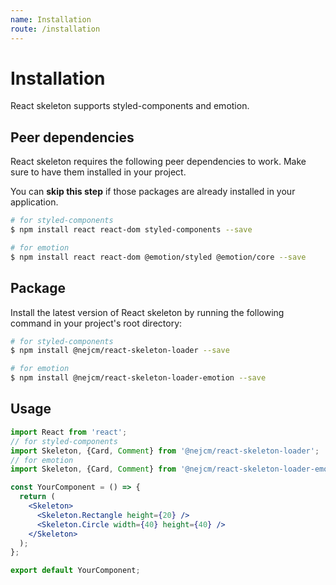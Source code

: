 ```yaml
---
name: Installation
route: /installation
---
```



# Installation

React skeleton supports styled-components and emotion.

## Peer dependencies

React skeleton requires the following peer dependencies to work. Make sure to
have them installed in your project.

<Hint type="info">
  You can <strong>skip this step</strong> if those packages are already
  installed in your application.
</Hint>

```bash
# for styled-components
$ npm install react react-dom styled-components --save

# for emotion
$ npm install react react-dom @emotion/styled @emotion/core --save
```

## Package

Install the latest version of React skeleton by running the following command in
your project's root directory:

```bash
# for styled-components
$ npm install @nejcm/react-skeleton-loader --save

# for emotion
$ npm install @nejcm/react-skeleton-loader-emotion --save
```

## Usage

```jsx
import React from 'react';
// for styled-components
import Skeleton, {Card, Comment} from '@nejcm/react-skeleton-loader';
// for emotion
import Skeleton, {Card, Comment} from '@nejcm/react-skeleton-loader-emotion';

const YourComponent = () => {
  return (
    <Skeleton>
      <Skeleton.Rectangle height={20} />
      <Skeleton.Circle width={40} height={40} />
    </Skeleton>
  );
};

export default YourComponent;
```
